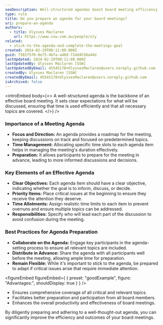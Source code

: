 ```yaml
---
seoDescription: Well-structured agendas boost board meeting efficiency and effectiveness by setting clear expectations, promoting focused discussions, and ensuring all critical topics are covered.
type: rule
title: Do you prepare an agenda for your board meetings?
uri: prepare-an-agenda
authors:
  - title: Ulysses Maclaren
    url: https://www.ssw.com.au/people/uly
related:
  - stick-to-the-agenda-and-complete-the-meetings-goal
created: 2024-02-29T00:11:09.000Z
guid: f581f5f0-8e75-4bfa-a48d-724d4536a44d
lastUpdated: 2024-02-29T00:11:09.000Z
lastUpdatedBy: Ulysses Maclaren [SSW]
lastUpdatedByEmail: 45545178+UlyssesMaclaren@users.noreply.github.com
createdBy: Ulysses Maclaren [SSW]
createdByEmail: 45545178+UlyssesMaclaren@users.noreply.github.com
isArchived: false
---
```


<introEmbed
  body={<>
A well-structured agenda is the backbone of an effective board meeting. It sets clear expectations for what will be discussed, ensuring that time is used efficiently and that all necessary topics are covered.
  </>}
/>
### Importance of a Meeting Agenda

- **Focus and Direction:** An agenda provides a roadmap for the meeting, keeping discussions on track and focused on predetermined topics.
- **Time Management:** Allocating specific time slots to each agenda item helps in managing the meeting's duration effectively.
- **Preparation:** It allows participants to prepare for the meeting in advance, leading to more informed discussions and decisions.

### Key Elements of an Effective Agenda

- **Clear Objectives:** Each agenda item should have a clear objective, indicating whether the goal is to inform, discuss, or decide.
- **Priority Items:** Place critical issues at the beginning to ensure they receive the attention they deserve.
- **Time Allotments:** Assign realistic time limits to each item to prevent overruns and ensure multiple topics can be addressed.
- **Responsibilities:** Specify who will lead each part of the discussion to avoid confusion during the meeting.

### Best Practices for Agenda Preparation

- **Collaborate on the Agenda:** Engage key participants in the agenda-setting process to ensure all relevant topics are included.
- **Distribute in Advance:** Share the agenda with all participants well before the meeting, allowing ample time for preparation.
- **Remain Flexible:** While it's important to stick to the agenda, be prepared to adapt if critical issues arise that require immediate attention.

<figureEmbed figureEmbed={ {
  preset: "goodExample",
  figure: "Advantages:",
  shouldDisplay: true
} } />


- Ensures comprehensive coverage of all critical and relevant topics.
- Facilitates better preparation and participation from all board members.
- Enhances the overall productivity and effectiveness of board meetings.

By diligently preparing and adhering to a well-thought-out agenda, you can significantly improve the efficiency and outcomes of your board meetings.
